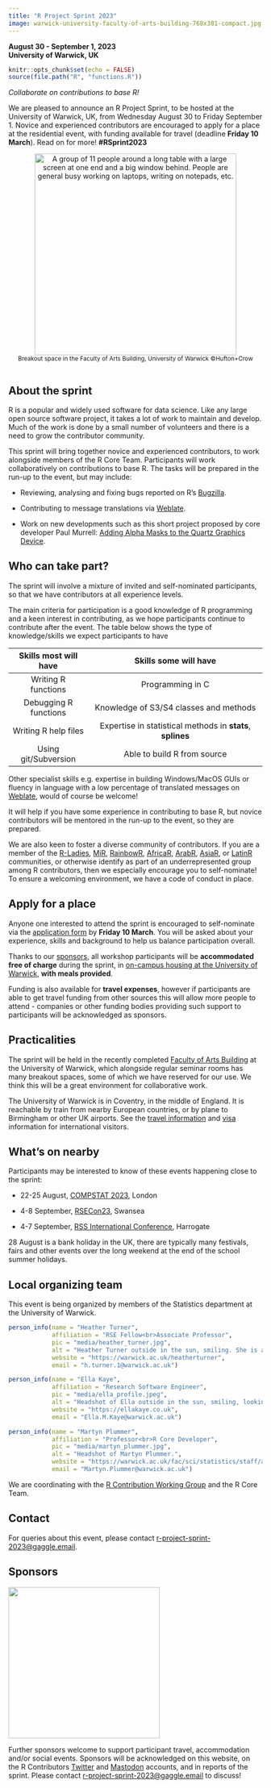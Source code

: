 ```yaml
---
title: "R Project Sprint 2023"
image: warwick-university-faculty-of-arts-building-768x381-compact.jpg
---
```


**August 30 - September 1, 2023\
University of Warwick, UK**

```r
knitr::opts_chunk$set(echo = FALSE)
source(file.path("R", "functions.R"))
```

*Collaborate on contributions to base R!*

We are pleased to announce an R Project Sprint, to be hosted at the University of Warwick, UK, from Wednesday August 30 to Friday September 1. Novice and experienced contributors are encouraged to apply for a place at the residential event, with funding available for travel (deadline **Friday 10 March**). Read on for more! **#RSprint2023**

<center>![A group of 11 people around a long table with a large screen at one end and a big window behind. People are general busy working on laptops, writing on notepads, etc.](warwick-university-faculty-of-arts-building-768x381-compact.jpg){alt="A group of 11 people around a long table with a large screen at one end and a big window behind. People are general busy working on laptops, writing on notepads, etc." style="height:400px"}<br> <small>Breakout space in the Faculty of Arts Building, University of Warwick ©Hufton+Crow<br><br></small></center>

## About the sprint

R is a popular and widely used software for data science. Like any large open source software project, it takes a lot of work to maintain and develop. Much of the work is done by a small number of volunteers and there is a need to grow the contributor community.

This sprint will bring together novice and experienced contributors, to work alongside members of the R Core Team. Participants will work collaboratively on contributions to base R. The tasks will be prepared in the run-up to the event, but may include:

-   Reviewing, analysing and fixing bugs reported on R's [Bugzilla](https://bugs.r-project.org/).

-   Contributing to message translations via [Weblate](https://translate.rx.studio/projects/r-project/).

-   Work on new developments such as this short project proposed by core developer Paul Murrell: [Adding Alpha Masks to the Quartz Graphics Device](short-projects/quartz-alpha-mask).

## Who can take part?

The sprint will involve a mixture of invited and self-nominated participants, so that we have contributors at all experience levels.

The main criteria for participation is a good knowledge of R programming and a keen interest in contributing, as we hope participants continue to contribute after the event. The table below shows the type of knowledge/skills we expect participants to have

| Skills most will have |                   Skills some will have                    |
|:---------------------:|:-----------------------------------------------:|
|  Writing R functions  |                      Programming in C                      |
| Debugging R functions |           Knowledge of S3/S4 classes and methods           |
| Writing R help files  | Expertise in statistical methods in **stats**, **splines** |
| Using git/Subversion  |                Able to build R from source                 |

Other specialist skills e.g. expertise in building Windows/MacOS GUIs or fluency in language with a low percentage of translated messages on [Weblate](https://translate.rx.studio/projects/r-project/), would of course be welcome!

It will help if you have some experience in contributing to base R, but novice contributors will be mentored in the run-up to the event, so they are prepared.

We are also keen to foster a diverse community of contributors. If you are a member of the [R-Ladies](https://rladies.org/), [MiR](https://mircommunity.com/), [RainbowR](https://rainbowr.netlify.app/), [AfricaR](https://africa-r.org/), [ArabR](https://github.com/ARab-R), [AsiaR](https://bit.ly/join_asiaR_slack), or [LatinR](https://latin-r.com/) communities, or otherwise identify as part of an underrepresented group among R contributors, then we especially encourage you to self-nominate! To ensure a welcoming environment, we have a code of conduct in place.

## Apply for a place

Anyone one interested to attend the sprint is encouraged to self-nominate via the [application form](https://warwick.ac.uk/fac/sci/statistics/news/r-project-sprint-2023) by **Friday 10 March**. You will be asked about your experience, skills and background to help us balance participation overall.

Thanks to our [sponsors], all workshop participants will be **accommodated free of charge** during the sprint, in [on-campus housing at the University of Warwick](https://warwick.ac.uk/services/conferences/spaces/central-campus-venues/accommodation/arthur-vick), **with meals provided**.

Funding is also available for **travel expenses**, however if participants are able to get travel funding from other sources this will allow more people to attend - companies or other funding bodies providing such support to participants will be acknowledged as sponsors.

## Practicalities

The sprint will be held in the recently completed [Faculty of Arts Building](https://educationsnapshots.com/projects/21632/warwick-university-faculty-of-arts-building/) at the University of Warwick, which alongside regular seminar rooms has many breakout spaces, some of which we have reserved for our use. We think this will be a great environment for collaborative work.

The University of Warwick is in Coventry, in the middle of England. It is reachable by train from nearby European countries, or by plane to Birmingham or other UK airports. See the [travel information](https://warwick.ac.uk/about/visiting/directions/international/) and [visa](https://www.gov.uk/check-uk-visa) information for international visitors.

## What's on nearby

Participants may be interested to know of these events happening close to the sprint:

-   22-25 August, [COMPSTAT 2023](http://www.compstat2023.org/), London

-   4-8 September, [RSECon23](https://society-rse.org/rse-conference-2023/), Swansea

-   4-7 September, [RSS International Conference](https://rss.org.uk/training-events/conference-2023/), Harrogate

28 August is a bank holiday in the UK, there are typically many festivals, fairs and other events over the long weekend at the end of the school summer holidays.

## Local organizing team

This event is being organized by members of the Statistics department at the University of Warwick.

::: people-gallery
::: {#person1}
```r
person_info(name = "Heather Turner",
            affiliation = "RSE Fellow<br>Associate Professor",
            pic = "media/heather_turner.jpg",
            alt = "Heather Turner outside in the sun, smiling. She is a white woman in her 40s with dark straight hair tied back and wears glasses.",
            website = "https://warwick.ac.uk/heatherturner",
            email = "h.turner.1@warwick.ac.uk")
```
:::

::: {#person2}
```r
person_info(name = "Ella Kaye",
            affiliation = "Research Software Engineer",
            pic = "media/ella_profile.jpeg",
            alt = "Headshot of Ella outside in the sun, smiling, looking slightly off-camera. She is a white woman in her 40s with short dark hair.",
            website = "https://ellakaye.co.uk",
            email = "Ella.M.Kaye@warwick.ac.uk")
```
:::

::: {#person3}
```r
person_info(name = "Martyn Plummer",
            affiliation = "Professor<br>R Core Developer",
            pic = "media/martyn_plummer.jpg",
            alt = "Headshot of Martyn Plummer.",
            website = "https://warwick.ac.uk/fac/sci/statistics/staff/academic-research/plummer/",
            email = "Martyn.Plummer@warwick.ac.uk")
```
:::
:::

We are coordinating with the [R Contribution Working Group](https://contributor.r-project.org/working-group) and the R Core Team.

## Contact

For queries about this event, please contact [r-project-sprint-2023\@gaggle.email](mailto:r-project-sprint-2023@gaggle.email).

## Sponsors

[![](media/EPSRC_logo.png){fig-alt="Engineering and Physical Sciences Council logo" width="300"}](https://www.ukri.org/councils/epsrc/)

Further sponsors welcome to support participant travel, accommodation and/or social events. Sponsors will be acknowledged on this website, on the R Contributors [Twitter](https://twitter.com/R_Contributors) and [Mastodon](https://hachyderm.io/@R_Contributors) accounts, and in reports of the sprint. Please contact [r-project-sprint-2023\@gaggle.email](mailto:r-project-sprint-2023@gaggle.email) to discuss!
